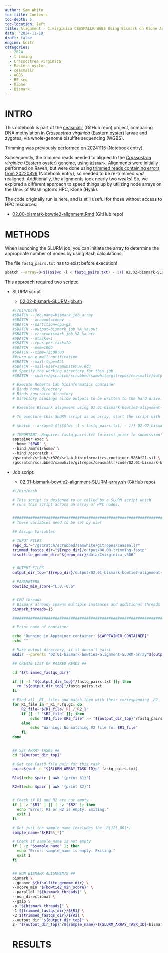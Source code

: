 ```yaml
---
author: Sam White
toc-title: Contents
toc-depth: 5
toc-location: left
title: Alignment - C.virginica CEASMALLR WGBS Using Bismark on Klone Array
date: '2024-11-18'
draft: false
engine: knitr
categories: 
  - 2024
  - trimming
  - Crassostrea virginica
  - Eastern oyster
  - ceasmallr
  - WGBS
  - BS-seq
  - Klone
  - Bismark
---
```

# INTRO

This notebook is part of the [ceasmallr](https://github.com/sr320/ceasmallr) (GitHub repo) project, comparing DNA methylation in [_Crassostrea virginica_ (Eastern oyster)](https://en.wikipedia.org/wiki/Eastern_oyster) larvae and zygotes, via whole-genome bisulfite sequencing (WGBS).

Trimming was previously [performed on 20241115](../2024-11-15-Trimming-and-QC---C.virginica-CEASMALLR-FastQs-Using-fastp-BBTools-and-FastQC-MultiQC/index.qmd) (Notebook entry).

Subsequently, the trimmed reads needed to aligned to the [_Crassostrea virginica_ (Eastern oyster)](https://en.wikipedia.org/wiki/Eastern_oyster) genome, using [`Bismark`](https://github.com/FelixKrueger/Bismark). Alignments were initially performed on Raven, but were done using [trimmed reads containing errors from 20220829](../../2022/2022-08-29-FastQ-Trimming-and-QC---C.virginica-Larval-BS-seq-Data-from-Lotterhos-Lab-and-Part-of-CEABIGR-Project-Using-fastp-on-Mox/index.qmd) (Notebook entry), so needed to be re-trimmed _and_ realigned. Additionally, the alignments took nearly two _weeks_! So, we explored a different approach to speed things up by utilizing node arrays on the Univ. of Washington's HPC, Klone (Hyak).

The code originally run is here, and is still useful for those without access to HPC resources:

- [02.00-bismark-bowtie2-alignment.Rmd](https://github.com/sr320/ceasmallr/blob/main/code/02.00-bismark-bowtie2-alignment.Rmd) (GitHub repo)

# METHODS

:::: {.callout-important}
When launching the SLURM job, you can initiate the array to determine the appropriate number of nodes by using Bash calculations.

The file `fastq_pairs.txt` has to exist before execution!

```bash
sbatch --array=0-$(($$(wc -l < fastq_pairs.txt) - 1)) 02.02-bismark-SLURM-job.sh
```

:::

This approach required two scripts:

- SLURM script

  - [02.02-bismark-SLURM-job.sh](https://github.com/sr320/ceasmallr/blob/main/code/02.02-bismark-SLURM-job.sh)

  ```bash
  #!/bin/bash
  #SBATCH --job-name=bismark_job_array
  #SBATCH --account=coenv
  #SBATCH --partition=cpu-g2
  #SBATCH --output=bismark_job_%A_%a.out
  #SBATCH --error=bismark_job_%A_%a.err
  #SBATCH --ntasks=1
  #SBATCH --cpus-per-task=20
  #SBATCH --mem=100G
  #SBATCH --time=72:00:00
  ##turn on e-mail notification
  #SBATCH --mail-type=ALL
  #SBATCH --mail-user=samwhite@uw.edu
  ## Specify the working directory for this job
  #SBATCH --chdir=/gscratch/scrubbed/samwhite/gitrepos/ceasmallr/output/02.01-bismark-bowtie2-alignment-SLURM-array/
  
  # Execute Roberts Lab bioinformatics container
  # Binds home directory
  # Binds /gscratch directory
  # Directory bindings allow outputs to be written to the hard drive.
  
  # Executes Bismark alignment using 02.01-bismark-bowtie2-alignment-SLURM-array.sh script.
  
  # To execture this SLURM script as an array, start the script with the following command:
  
  # sbatch --array=0-$(($$(wc -l < fastq_pairs.txt) - 1)) 02.02-bismark-SLURM-job.sh
  
  # IMPORTANT: Requires fastq_pairs.txt to exist prior to submission!
  apptainer exec \
  --home "$PWD" \
  --bind /mmfs1/home/ \
  --bind /gscratch \
  /gscratch/srlab/sr320/srlab-bioinformatics-container-586bf21.sif \
  /gscratch/scrubbed/samwhite/gitrepos/ceasmallr/code/02.01-bismark-bowtie2-alignment-SLURM-array.sh
  ```

- Job script:

  - [02.01-bismark-bowtie2-alignment-SLURM-array.sh](https://github.com/sr320/ceasmallr/blob/main/code/02.01-bismark-bowtie2-alignment-SLURM-array.sh) (GitHub repo)

  ```bash
  #!/bin/bash
  
  # This script is designed to be called by a SLURM script which
  # runs this script across an array of HPC nodes.
  
  
  ###################################################################################
  # These variables need to be set by user
  
  ## Assign Variables
  
  # INPUT FILES
  repo_dir="/gscratch/scrubbed/samwhite/gitrepos/ceasmallr"
  trimmed_fastqs_dir="${repo_dir}/output/00.00-trimming-fastp"
  bisulfite_genome_dir="${repo_dir}/data/Cvirginica_v300"
  
  
  # OUTPUT FILES
  output_dir_top="${repo_dir}/output/02.01-bismark-bowtie2-alignment-SLURM-array"
  
  # PARAMETERS
  bowtie2_min_score="L,0,-0.6"
  
  
  # CPU threads
  # Bismark already spawns multiple instances and additional threads are multiplicative."
  bismark_threads=15
  
  ###################################################################################
  
  # Print name of container
  
  echo "Running in Apptainer container: ${APPTAINER_CONTAINER}"
  echo ""
  
  # Make output directory, if it doesn't exist
  mkdir --parents "02.01-bismark-bowtie2-alignment-SLURM-array"${output_dir_top}""
  
  ## CREATE LIST OF PAIRED READS ##
  
  cd "${trimmed_fastqs_dir}"
  
  if [[ -f "${output_dir_top}"/fastq_pairs.txt ]]; then
    rm "${output_dir_top}"/fastq_pairs.txt
  fi
  
  # Find all _R1_ files and match them with their corresponding _R2_ files
  for R1_file in *_R1_*.fq.gz; do
      R2_file="${R1_file/_R1_/_R2_}"
      if [[ -f "$R2_file" ]]; then
          echo "$R1_file $R2_file" >> "${output_dir_top}"/fastq_pairs.txt
      else
          echo "Warning: No matching R2 file for $R1_file"
      fi
  done
  
  
  ## SET ARRAY TASKS ##
  cd "${output_dir_top}"
  
  # Get the FastQ file pair for this task
  pair=$(sed -n "${SLURM_ARRAY_TASK_ID}p" fastq_pairs.txt)
  
  R1=$(echo $pair | awk '{print $1}')
  
  R2=$(echo $pair | awk '{print $2}')
  
  
  # Check if R1 and R2 are not empty
  if [ -z "$R1" ] || [ -z "$R2" ]; then
    echo "Error: R1 or R2 is empty. Exiting."
    exit 1
  fi
  
  # Get just the sample name (excludes the _R[12]_001*)
  sample_name="${R1%%_*}"
  
  # Check if sample_name is not empty
  if [ -z "$sample_name" ]; then
    echo "Error: sample_name is empty. Exiting."
    exit 1
  fi
  
  
  ## RUN BISMARK ALIGNMENTS ##
  bismark \
  --genome ${bisulfite_genome_dir} \
  --score_min "${bowtie2_min_score}" \
  --parallel "${bismark_threads}" \
  --non_directional \
  --gzip \
  -p "${bismark_threads}" \
  -1 ${trimmed_fastqs_dir}/${R1} \
  -2 ${trimmed_fastqs_dir}/${R2} \
  --output_dir "${output_dir_top}" \
  2> "${output_dir_top}"/${sample_name}-${SLURM_ARRAY_TASK_ID}-bismark_summary.txt
  ```


  # RESULTS

